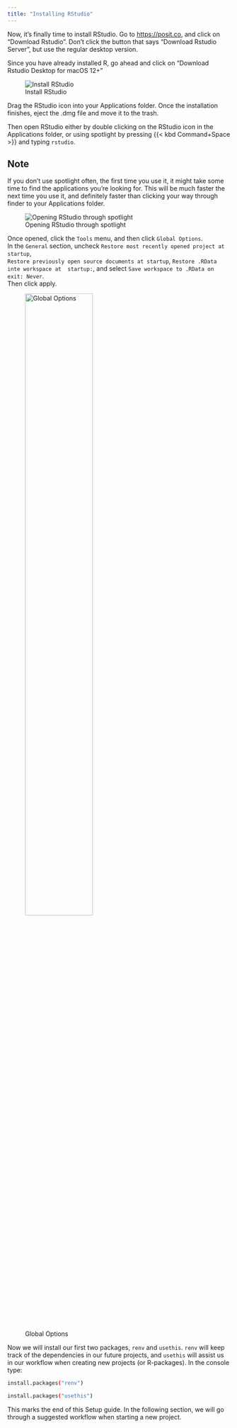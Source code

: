 ```yaml
---
title: "Installing RStudio"
---
```


Now, it's finally time to install RStudio. 
Go to <https://posit.co>, and click on "Download Rstudio". 
Don't click the button that says "Download Rstudio Server", but use the regular desktop version.

Since you have already installed R, go ahead and click on "Download Rstudio Desktop for macOS 12+"

![Install RStudio](install_rstudio.png)

Drag the RStudio icon into your Applications folder. Once the installation finishes, eject the .dmg file and move it to the trash. 

Then open RStudio either by double clicking on the RStudio icon in the Applications folder, or using spotlight by pressing {{< kbd Command+Space >}} and typing `rstudio`. 

::: {.callout-tip}
## Note
If you don't use spotlight often, the first time you use it, it might take some time to find the applications you're looking for.
This will be much faster the next time you use it, and definitely faster than clicking your way through finder to your Applications folder. 
:::

![Opening RStudio through spotlight](rstudio_spotlight.png)

Once opened, click the `Tools` menu, and then click `Global Options`.  
In the `General` section, uncheck `Restore most recently opened project at startup`,  
`Restore previously open source documents at startup`, `Restore .RData inte workspace at  startup:`, and select `Save workspace to .RData on exit: Never`.  
Then click apply. 

![Global Options](global_options.png){width=60%}

Now we will install our first two packages, `renv` and `usethis`. `renv` will keep track of the dependencies in our future projects, and `usethis` will assist us in our workflow when creating new projects (or R-packages). In the console type:
```.bash
install.packages("renv")
```

```.bash
install.packages("usethis")
```



This marks the end of this Setup guide. In the following section, we will go through a suggested workflow when starting a new project.